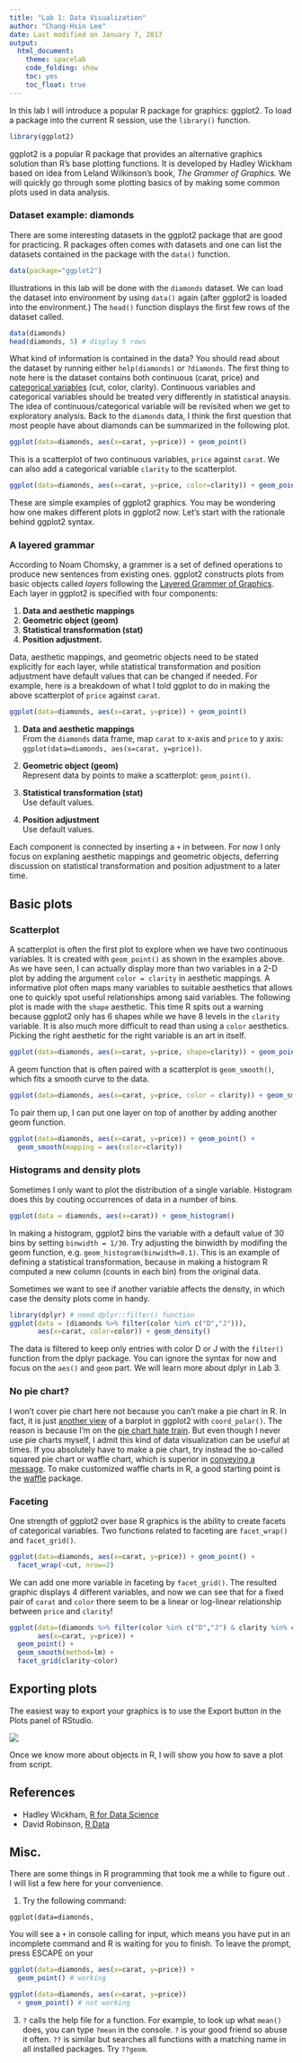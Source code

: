```yaml
---
title: "Lab 1: Data Visualization"
author: "Chang-Hsin Lee"
date: Last modified on January 7, 2017
output: 
  html_document:
    theme: spacelab
    code_folding: show
    toc: yes
    toc_float: true
---
```


In this lab I will introduce a popular R package for graphics: ggplot2. To load a package into the current R session, use the `library()` function.

```r
library(ggplot2)
```

ggplot2 is a popular R package that provides an alternative graphics solution than R's base plotting functions. It is developed by Hadley Wickham based on idea from Leland Wilkinson's book, *The Grammer of Graphics.* We will quickly go through some plotting basics of by making some common plots used in data analysis.

### Dataset example: diamonds

There are some interesting datasets in the ggplot2 package that are good for practicing. R packages often comes with datasets and one can list the datasets contained in the package with the `data()` function.
```r
data(package="ggplot2")
```
Illustrations in this lab will be done with the `diamonds` dataset. We can load the dataset into environment by using `data()` again (after ggplot2 is loaded into the environment.) The `head()` function displays the first few rows of the dataset called.
```r
data(diamonds) 
head(diamonds, 5) # display 5 rows
```
What kind of information is contained in the data? You should read about the dataset by running either `help(diamonds)` or `?diamonds`. The first thing to note here is the dataset contains both continuous (carat, price) and [categorical variables](https://documents.software.dell.com/statistics/textbook/statistical-advisor/continuous-vs-categorical-data) (cut, color, clarity). Continuous variables and categorical variables should be treated very differently in statistical anaysis. The idea of continuous/categorical variable will be revisited when we get to exploratory analysis. Back to the `diamonds` data, I think the first question that most people have about diamonds can be summarized in the following plot.

```r
ggplot(data=diamonds, aes(x=carat, y=price)) + geom_point()
```

This is a scatterplot of two continuous variables, `price` against `carat`. We can also add a categorical variable `clarity` to the scatterplot.

```r
ggplot(data=diamonds, aes(x=carat, y=price, color=clarity)) + geom_point()
```

These are simple examples of ggplot2 graphics. You may be wondering how one makes different plots in ggplot2 now. Let's start with the rationale behind ggplot2 syntax.

### A layered grammar
According to Noam Chomsky, a grammer is a set of defined operations to produce new sentences from existing ones. ggplot2 constructs plots from basic objects called *layers* following the [Layered Grammer of Graphics](http://vita.had.co.nz/papers/layered-grammar.pdf). Each layer in ggplot2 is specified with four components:

  1. **Data and aesthetic mappings**
  2. **Geometric object (geom)**
  3. **Statistical transformation (stat)**
  4. **Position adjustment.**
  
Data, aesthetic mappings, and geometric objects need to be stated explicitly for each layer, while statistical transformation and position adjustment have default values that can be changed if needed. For example, here is a breakdown of what I told ggplot to do in making the above scatterplot of ```price``` against ```carat```.

```r
ggplot(data=diamonds, aes(x=carat, y=price)) + geom_point()
```

  1. **Data and aesthetic mappings**  
  From the `diamonds` data frame, map `carat` to x-axis and `price` to y axis: `ggplot(data=diamonds, aes(x=carat, y=price))`.
  
  2. **Geometric object (geom)**  
  Represent data by points to make a scatterplot: `geom_point()`.
  
  3. **Statistical transformation (stat)**  
  Use default values.
  
  4. **Position adjustment**  
  Use default values.

Each component is connected by inserting a `+` in between. For now I only focus on explaning aesthetic mappings and geometric objects, deferring discussion on statistical transformation and position adjustment to a later time.

## Basic plots

### Scatterplot
A scatterplot is often the first plot to explore when we have two continuous variables. It is created with `geom_point()` as shown in the examples above. As we have seen, I can actually display more than two variables in a 2-D plot by adding the argument `color = clarity` in aesthetic mappings.  A informative plot often maps many variables to suitable aesthetics that allows one to quickly spot useful relationships among said variables. The following plot is made with the `shape` aesthetic. This time R spits out a warning because ggplot2 only has 6 shapes while we have 8 levels in the `clarity` variable. It is also much more difficult to read than using a `color` aesthetics. Picking the right aesthetic for the right variable is an art in itself.

```r
ggplot(data=diamonds, aes(x=carat, y=price, shape=clarity)) + geom_point()
```

A geom function that is often paired with a scatterplot is ```geom_smooth()```, which fits a smooth curve to the data.

```r
ggplot(data=diamonds, aes(x=carat, y=price, color = clarity)) + geom_smooth()
```

To pair them up, I can put one layer on top of another by adding another geom function.

```r
ggplot(data=diamonds, aes(x=carat, y=price)) + geom_point() + 
  geom_smooth(mapping = aes(color=clarity))
```


### Histograms and density plots
Sometimes I only want to plot the distribution of a single variable. Histogram does this by couting occurrences of data in a number of bins.


```r
ggplot(data = diamonds, aes(x=carat)) + geom_histogram()
```

In making a histogram, ggplot2 bins the variable with a default value of 30 bins by setting `binwidth = 1/30`. Try adjusting the binwidth by modifing the geom function, e.g.  `geom_histogram(binwidth=0.1)`. This is an example of defining a statistical transformation, because in making a histogram R computed a new column (counts in each bin) from the original data.

Sometimes we want to see if another variable affects the density, in which case the density plots come in handy.

```r
library(dplyr) # need dplyr::filter() function
ggplot(data = (diamonds %>% filter(color %in% c("D","J"))),
       aes(x=carat, color=color)) + geom_density()
```

The data is filtered to keep only entries with color D or J with the  `filter()` function from the dplyr package. You can ignore the syntax for now and focus on the `aes()` and `geom` part. We will learn more about dplyr in Lab 3.

<!--- ### Boxplots and Violin plots --->

### No pie chart?
I won't cover pie chart here not because you can't make a pie chart in R. In fact, it is just [another view](http://docs.ggplot2.org/current/coord_polar.html) of a barplot in ggplot2 with ```coord_polar()```. The reason is because I'm on the [pie chart hate train](http://www.storytellingwithdata.com/blog/2011/07/death-to-pie-charts). But even though I never use pie charts myself, I admit this kind of data visualization can be useful at times. If you absolutely have to make a pie chart, try instead the so-called squared pie chart or waffle chart, which is superior in [conveying a message](http://flowingdata.com/2016/07/15/square-pie-chart-beats-out-the-rest-in-perception-study/). To make customized waffle charts in R, a good starting point is the [waffle](https://rud.is/b/2015/03/18/making-waffle-charts-in-r-with-the-new-waffle-package/) package.

### Faceting
One strength of ggplot2 over base R graphics is the ability to create facets of categorical variables. Two functions related to faceting are `facet_wrap()` and `facet_grid()`.

```r
ggplot(data=diamonds, aes(x=carat, y=price)) + geom_point() +
  facet_wrap(~cut, nrow=2)
```

We can add one more variable in faceting by ```facet_grid()```. The resulted graphic displays 4 different variables, and now we can see that for a fixed pair of  `carat` and `color` there seem to be a linear or log-linear relationship between `price` and `clarity`!

```r
ggplot(data=(diamonds %>% filter(color %in% c("D","J") & clarity %in% c("I1","VS2","IF"))), 
       aes(x=carat, y=price)) + 
  geom_point() +
  geom_smooth(method=lm) + 
  facet_grid(clarity~color)
```

## Exporting plots
The easiest way to export your graphics is to use the Export button in the Plots panel of RStudio.

![](RStudio_exporting_plot.png)

Once we know more about objects in R, I will show you how to save a plot from script.


## References

* Hadley Wickham, [R for Data Science](http://r4ds.had.co.nz/)
* David Robinson, [R Data](http://varianceexplained.org/RData/)

## Misc.
There are some things in R programming that took me a while to figure out . I will list a few here for your convenience.

1. Try the following command:

`ggplot(data=diamonds, `

You will see a `+` in console calling for input, which means you have put in an incomplete command and R is waiting for you to finish. To leave the prompt, press ESCAPE on your 
```r
ggplot(data=diamonds, aes(x=carat, y=price)) + 
  geom_point() # working

ggplot(data=diamonds, aes(x=carat, y=price)) 
  + geom_point() # not working

```

3. `?` calls the help file for a function. For example, to look up what `mean()` does, you can type `?mean` in the console. `?` is your good friend so abuse it often. `??` is similar but searches all functions with a matching name in all installed packages. Try `??geom`. 


<!--- we first specified which data frame to use and where the attributes should map to (the aesthetics) by ```ggplot(data=diamonds, aes(x=carat, y=price))```, then choose the geometric object to use by ```geom_point()```, connected by a ```+```.



In this course, we will be mainly using an R package for our data visualization tasks. 

What are some difficulties you have experienced, and how do we solve it?

## Basics of ggplot2



### Layers





ggplot2 is an implementation of graphics based on [Grammer of Graphics]. 

To understand how graphics are produced in ggplot2, it is helpful to read [Hadley](http://vita.had.co.nz/papers/layered-grammar.pdf), but I will briefly describe the main ingredients here. When we produce a statisitcal graphic, it can be viewed as a combination of several layers including

1. Plot
2. Aesthetics (or geometries)
3. Scales and legends
 
Let's look at some examples. In the meantime, think about what are the aesthetics are in each plot. 

We can start by reviewing the plot in Lab 0 generated from the baby name dataset. What are the aesthetics?


### Bar plot
Bar plots in ggplot2 comes from adding a layer of ```geom_bar()```.

### Scatterplot
Scatterplots in ggplot2 are produced by adding a layer of ```geom_point()```.
### Boxplot
Boxplots are invented by George Box, which summarizes a few useful statistics about data.


## References that most people don't read but should
Edward Tufte's book

style should not replace content



## Components of the layered grammer
In each layer of plot there are four parts:
* data and aesthetic mapping ```data=mpg```,```aes(x=disp,y=hwy)```.
* a statistical transformation 
* a geometric object ```geom_point()```
* a position adjustment --->





